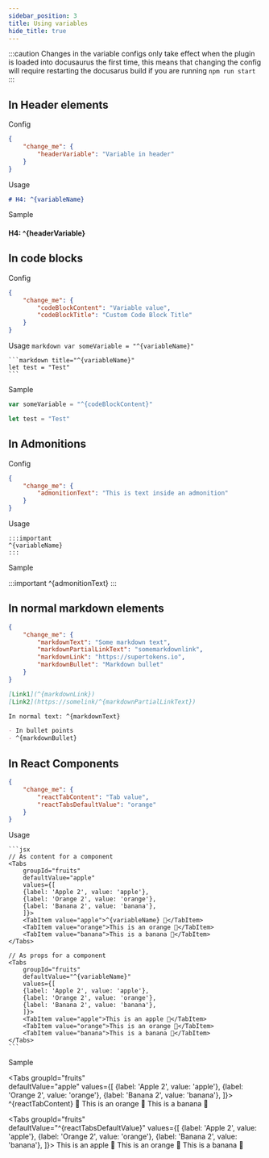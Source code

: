 ```yaml
---
sidebar_position: 3
title: Using variables
hide_title: true
---
```


:::caution
Changes in the variable configs only take effect when the plugin is loaded into docusaurus the first time, this means that changing the config will require restarting the docusarus build if you are running `npm run start`
:::


<TOCInline toc={toc} />

## In Header elements

Config

```json
{
    "change_me": {
        "headerVariable": "Variable in header"
    }
}
```

Usage

```markdown
# H4: ^{variableName}
```

Sample

#### H4: ^{headerVariable}

## In code blocks

Config

```json
{
    "change_me": {
        "codeBlockContent": "Variable value",
        "codeBlockTitle": "Custom Code Block Title"
    }
}
```

Usage
    ```markdown
    var someVariable = "^{variableName}"
    ```

    ```markdown title="^{variableName}"
    let test = "Test"
    ```

Sample
```jsx
var someVariable = "^{codeBlockContent}"
```

```jsx title="^{codeBlockTitle}""
let test = "Test"
```

## In Admonitions

Config

```json
{
    "change_me": {
        "admonitionText": "This is text inside an admonition"
    }
}
```

Usage

    :::important
    ^{variableName}
    :::

Sample

:::important
^{admonitionText}
:::

## In normal markdown elements

```json
{
    "change_me": {
        "markdownText": "Some markdown text",
        "markdownPartialLinkText": "somemarkdownlink",
        "markdownLink": "https://supertokens.io",
        "markdownBullet": "Markdown bullet"
    }
}
```

```markdown
[Link1](^{markdownLink})
[Link2](https://somelink/^{markdownPartialLinkText})

In normal text: ^{markdownText}

- In bullet points
- ^{markdownBullet}
```

## In React Components

```json
{
    "change_me": {
        "reactTabContent": "Tab value",
        "reactTabsDefaultValue": "orange"
    }
}
```

Usage

    ```jsx
    // As content for a component
    <Tabs
        groupId="fruits"  
        defaultValue="apple"
        values={[
        {label: 'Apple 2', value: 'apple'},
        {label: 'Orange 2', value: 'orange'},
        {label: 'Banana 2', value: 'banana'},
        ]}>
        <TabItem value="apple">^{variableName} 🍎</TabItem>
        <TabItem value="orange">This is an orange 🍊</TabItem>
        <TabItem value="banana">This is a banana 🍌</TabItem>
    </Tabs>

    // As props for a component
    <Tabs
        groupId="fruits"  
        defaultValue="^{variableName}"
        values={[
        {label: 'Apple 2', value: 'apple'},
        {label: 'Orange 2', value: 'orange'},
        {label: 'Banana 2', value: 'banana'},
        ]}>
        <TabItem value="apple">This is an apple 🍎</TabItem>
        <TabItem value="orange">This is an orange 🍊</TabItem>
        <TabItem value="banana">This is a banana 🍌</TabItem>
    </Tabs>
    ```

Sample

<Tabs
    groupId="fruits"  
    defaultValue="apple"
    values={[
    {label: 'Apple 2', value: 'apple'},
    {label: 'Orange 2', value: 'orange'},
    {label: 'Banana 2', value: 'banana'},
    ]}>
    <TabItem value="apple">^{reactTabContent} 🍎</TabItem>
    <TabItem value="orange">This is an orange 🍊</TabItem>
    <TabItem value="banana">This is a banana 🍌</TabItem>
</Tabs>

<Tabs
    groupId="fruits"  
    defaultValue="^{reactTabsDefaultValue}"
    values={[
    {label: 'Apple 2', value: 'apple'},
    {label: 'Orange 2', value: 'orange'},
    {label: 'Banana 2', value: 'banana'},
    ]}>
    <TabItem value="apple">This is an apple 🍎</TabItem>
    <TabItem value="orange">This is an orange 🍊</TabItem>
    <TabItem value="banana">This is a banana 🍌</TabItem>
</Tabs>

